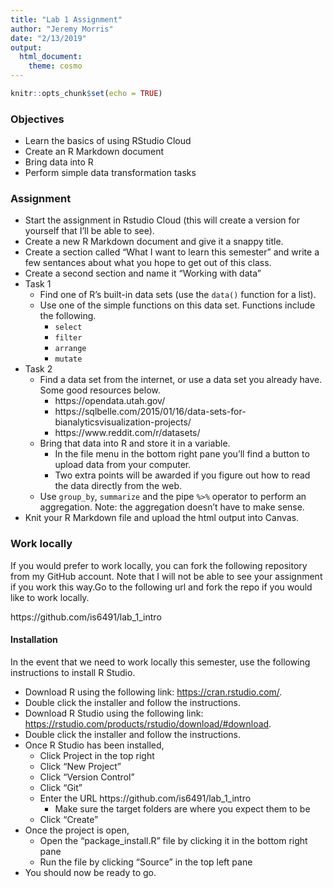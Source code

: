 ```yaml
---
title: "Lab 1 Assignment"
author: "Jeremy Morris"
date: "2/13/2019"
output: 
  html_document: 
    theme: cosmo
---
```


```r
knitr::opts_chunk$set(echo = TRUE)
```

### Objectives

* Learn the basics of using RStudio Cloud
* Create an R Markdown document
* Bring data into R
* Perform simple data transformation tasks

### Assignment

* Start the assignment in Rstudio Cloud (this will create a version for yourself that I'll be able to see).
* Create a new R Markdown document and give it a snappy title.
* Create a section called "What I want to learn this semester" and write a few sentances about what you hope to get out of this class.
* Create a second section and name it "Working with data"
* Task 1
    * Find one of R's built-in data sets (use the `data()` function for a list).
    * Use one of the simple functions on this data set. Functions include the following.
        * `select`
        * `filter`
        * `arrange`
        * `mutate`
* Task 2
    * Find a data set from the internet, or use a data set you already have. Some good resources below.
        * https://opendata.utah.gov/
        * https://sqlbelle.com/2015/01/16/data-sets-for-bianalyticsvisualization-projects/
        * https://www.reddit.com/r/datasets/ 
    * Bring that data into R and store it in a variable.
        * In the file menu in the bottom right pane you'll find a button to upload data from your computer.
        * Two extra points will be awarded if you figure out how to read the data directly from the web.
    * Use `group_by`, `summarize` and the pipe `%>%` operator to perform an aggregation. Note: the aggregation doesn't have to make sense.
* Knit your R Markdown file and upload the html output into Canvas.

### Work locally
If you would prefer to work locally, you can fork the following repository from my GitHub account. Note that I will not be able to see your assignment if you work this way.Go to the following url and fork the repo if you would like to work locally.

https://github.com/is6491/lab_1_intro

#### Installation
In the event that we need to work locally this semester, use the following instructions to install R Studio.

* Download R using the following link: [https://cran.rstudio.com/](https://cran.rstudio.com/).
* Double click the installer and follow the instructions.
* Download R Studio using the following link: [https://rstudio.com/products/rstudio/download/#download](https://rstudio.com/products/rstudio/download/#download).
* Double click the installer and follow the instructions.
* Once R Studio has been installed, 
    * Click Project in the top right
    * Click "New Project"
    * Click "Version Control"
    * Click "Git"
    * Enter the URL https://github.com/is6491/lab_1_intro
        * Make sure the target folders are where you expect them to be
    * Click "Create"
* Once the project is open, 
    * Open the "package_install.R" file by clicking it in the bottom right pane
    * Run the file by clicking "Source" in the top left pane
* You should now be ready to go.

